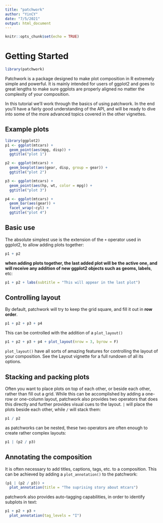 ```yaml
---
title: "patchwork"
author: "YinCY"
date: "7/5/2021"
output: html_document
---
```


```r
knitr::opts_chunk$set(echo = TRUE)
```

# Getting Started
```r
library(patchwork)
```

Patchwork is a package designed to make plot composition in R extremely simple and powerful. It is mainly intended for users of ggplot2 and goes to great lengths to make sure ggplots are properly aligned no matter the complexity of your composition.  

In this tutorial we’ll work through the basics of using patchwork. In the end you’ll have a fairly good understanding of the API, and will be ready to dive into some of the more advanced topics covered in the other vignettes.  

## Example plots
```r
library(ggplot2)
p1 <- ggplot(mtcars) +
  geom_point(aes(mpg, disp)) +
  ggtitle("plot 1")

p2 <- ggplot(mtcars) +
  geom_boxplot(aes(gear, disp, group = gear)) +
  ggtitle("plot 2")

p3 <- ggplot(mtcars) +
  geom_point(aes(hp, wt, color = mpg)) +
  ggtitle("plot 3")

p4 <- ggplot(mtcars) +
  geom_bar(aes(gear)) +
  facet_wrap(~cyl) +
  ggtitle("plot 4")
```

## Basic use
The absolute simplest use is the extension of the `+` operator used in ggplot2, to allow adding plots together:  

```r
p1 + p2
```

**when adding plots together, the last added plot will be the active one, and will receive any addition of new ggplot2 objects such as geoms, labels**, etc:  

```r
p1 + p2 + labs(subtitle = "This will appear in the last plot")
```

## Controlling layout
By default, patchwork will try to keep the grid square, and fill it out in **row order**.    

```r
p1 + p2 + p3 + p4
```

This can be controlled with the addition of a `plot_layout()`  

```r
p1 + p2 + p3 + p4 + plot_layout(nrow = 3, byrow = F)
```

`plot_layout()` have all sorts of amazing features for controlling the layout of your composition. See the Layout vignette for a full rundown of all its options.  

## Stacking and packing plots
Often you want to place plots on top of each other, or beside each other, rather than fill out a grid. While this can be accomplished by adding a one-row or one-column layout, patchwork also provides two operators that does this directly and further provides visual cues to the layout. `|` will place the plots beside each other, while `/` will stack them:  

```r
p1 / p2
```

as patchworks can be nested, these two operators are often enough to create rather complex layouts:  

```r
p1 | (p2 / p3)
```

## Annotating the composition
It is often necessary to add titles, captions, tags, etc. to a composition. This can be achieved by adding a `plot_annotation()` to the patchwork:  

```r
(p1 | (p2 / p3)) +
  plot_annotation(title = "The suprising story about mtcars")
```

patchwork also provides auto-tagging capabilities, in order to identify subplots in text:  

```r
p1 + p2 + p3 +
  plot_annotation(tag_levels = "I")
```




